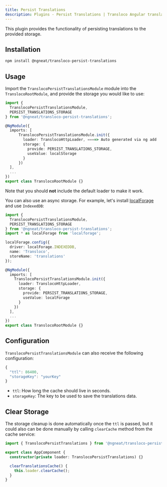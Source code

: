 ```yaml
---
title: Persist Translations
description: Plugins - Persist Translations | Transloco Angular translations (i18n)
---
```


This plugin provides the functionality of persisting translations to the provided storage.

## Installation
```bash
npm install @ngneat/transloco-persist-translations
```

## Usage
Import the `TranslocoPersistTranslationsModule` module into the `TranslocoRootModule`, and provide the storage you would like to use:

```ts title="transloco-root.module.ts"
import {
  TranslocoPersistTranslationsModule,
  PERSIST_TRANSLATIONS_STORAGE
} from '@ngneat/transloco-persist-translations';

@NgModule({
  imports: [
      TranslocoPersistTranslationsModule.init({
        loader: TranslocoHttpLoader, ====> Auto generated via ng add
        storage: {
          provide: PERSIST_TRANSLATIONS_STORAGE,
          useValue: localStorage
        }
      })
  ],
  ...
})
export class TranslocoRootModule {}
```

Note that you should **not** include the default loader to make it work.

You can also use an async storage. For example, let's install [localForage](https://github.com/localForage/localForage) and use `IndexedDB`:

```ts title="transloco-root.module.ts"
import {
  TranslocoPersistTranslationsModule,
  PERSIST_TRANSLATIONS_STORAGE
} from '@ngneat/transloco-persist-translations';
import * as localForage from 'localforage';

localForage.config({
  driver: localForage.INDEXEDDB,
  name: 'Transloco',
  storeName: 'translations'
});

@NgModule({
  imports: [
    TranslocoPersistTranslationsModule.init({
      loader: TranslocoHttpLoader,
      storage: {
        provide: PERSIST_TRANSLATIONS_STORAGE,
        useValue: localForage
      }
    })
  ],
  ...
})
export class TranslocoRootModule {}
```

## Configuration
`TranslocoPersistTranslationsModule` can also receive the following configuration:

```ts
{
  "ttl": 86400,
  "storageKey": "yourKey"
}
```

- `ttl`: How long the cache should live in seconds.
- `storageKey`: The key to be used to save the translations data.

## Clear Storage
The storage cleanup is done automatically once the `ttl` is passed, but it could also can be done manually by calling `clearCache` method from the cache service:

```ts title="app.component.ts"
import { TranslocoPersistTranslations } from '@ngneat/transloco-persist-translations';

export class AppComponent {
  constructor(private loader: TranslocoPersistTranslations) {}

  clearTranslationsCache() {
    this.loader.clearCache();
  }
}
```

